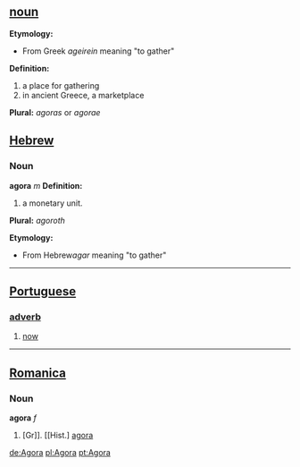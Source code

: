 == [[noun]] ==

'''Etymology:'''
* From Greek ''ageirein'' meaning "to gather"

'''Definition:'''
# a place for gathering
# in ancient Greece, a marketplace 

'''Plural:''' ''agoras'' or ''agorae'' 


==[[Hebrew]]==
===Noun===
<b>agora</b> ''m''
'''Definition:'''
# a monetary unit.
'''Plural:''' ''agoroth'' 

'''Etymology:'''
* From Hebrew''agar'' meaning "to gather"


----

== [[Portuguese]] ==
=== [[adverb]] ===
# [[now]]
----

==[[Romanica]]==
===Noun===
<b>agora</b> ''f''
#[Gr]]. [[Hist.] [[agora]]

[[de:Agora]]
[[pl:Agora]]
[[pt:Agora]]
